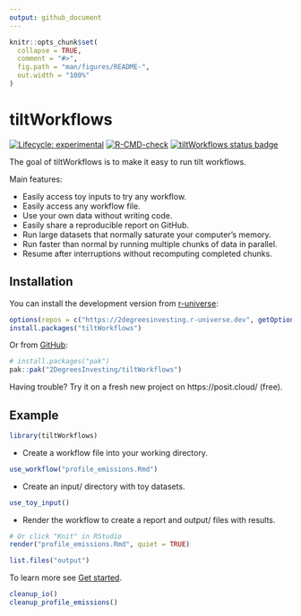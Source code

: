 ```yaml
---
output: github_document
---
```


<!-- README.md is generated from README.Rmd. Please edit that file -->

```r
knitr::opts_chunk$set(
  collapse = TRUE,
  comment = "#>",
  fig.path = "man/figures/README-",
  out.width = "100%"
)
```

# tiltWorkflows

<!-- badges: start -->
[![Lifecycle: experimental](https://img.shields.io/badge/lifecycle-experimental-orange.svg)](https://lifecycle.r-lib.org/articles/stages.html#experimental)
[![R-CMD-check](https://github.com/2DegreesInvesting/tiltWorkflows/actions/workflows/R-CMD-check.yaml/badge.svg)](https://github.com/2DegreesInvesting/tiltWorkflows/actions/workflows/R-CMD-check.yaml)
[![tiltWorkflows status badge](https://2degreesinvesting.r-universe.dev/badges/tiltWorkflows)](https://2degreesinvesting.r-universe.dev/tiltWorkflows)
<!-- badges: end -->

The goal of tiltWorkflows is to make it easy to run tilt workflows.

Main features:

* Easily access toy inputs to try any workflow.
* Easily access any workflow file.
* Use your own data without writing code.
* Easily share a reproducible report on GitHub.
* Run large datasets that normally saturate your computer's memory.
* Run faster than normal by running multiple chunks of data in parallel.
* Resume after interruptions without recomputing completed chunks.

## Installation

You can install the development version from [r-universe](https://r-universe.dev/):

``` r
options(repos = c("https://2degreesinvesting.r-universe.dev", getOption("repos")))
install.packages("tiltWorkflows")
```

Or from [GitHub](https://github.com/):

``` r
# install.packages("pak")
pak::pak("2DegreesInvesting/tiltWorkflows")
```

Having trouble? Try it on a fresh new project on https://posit.cloud/ (free).

## Example

```r
library(tiltWorkflows)
```

* Create a workflow file into your working directory.

```r
use_workflow("profile_emissions.Rmd")
```

* Create an input/ directory with toy datasets.

```r
use_toy_input()
```

* Render the workflow to create a report and output/ files with results.

```r
# Or click "Knit" in RStudio
render("profile_emissions.Rmd", quiet = TRUE)

list.files("output")
```

To learn more see [Get started](https://2degreesinvesting.github.io/tiltWorkflows/articles/tiltWorkflows.html).

```r
cleanup_io()
cleanup_profile_emissions()
```
